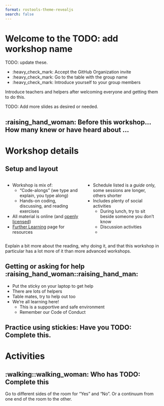 ```yaml
---
format: rostools-theme-revealjs
search: false
---
```


# Welcome to the TODO: add workshop name

TODO: update these.

-   :heavy_check_mark: Accept the GitHub Organization invite
-   :heavy_check_mark: Go to the table with the group name
-   :heavy_check_mark: Introduce yourself to your group members

::: notes
Introduce teachers and helpers after welcoming everyone and getting
them to do this.
:::

TODO: Add more slides as desired or needed.

## :raising_hand_woman: Before this workshop... How many knew or have heard about ... {.center}

# Workshop details

## Setup and layout {.smaller}

::: columns
::: {.column width="50%"}
-   Workshop is mix of:
    -   "Code-alongs" (we type and explain, you type along)
    -   Hands-on coding, discussing, and reading exercises
-   All material is online (and [openly licensed](../LICENSE.html))
-   [Further Learning](https://guides.rostools.org/learning.html) page
    for resources
:::

::: {.column width="50%"}
-   Schedule listed is a *guide* only, some sessions are longer, others
    shorter
-   Includes plenty of social activities
    -   During lunch, try to sit beside someone you don't know
    -   Discussion activities
    -
:::
:::

::: notes
Explain a bit more about the reading, why doing it, and that this workshop
in particular has a lot more of it than more advanced workshops.
:::

## Getting or asking for help :raising_hand_woman::raising_hand_man: {.smaller}

-   Put the sticky on your laptop to get help
-   There are lots of helpers
-   Table mates, try to help out too
-   We're all learning here!
    -   This is a supportive and safe environment
    -   Remember our Code of Conduct

## Practice using stickies: Have you TODO: Complete this. {.center}

# Activities {.center}

## :walking::walking_woman: Who has TODO: Complete this {.center}

::: notes
Go to different sides of the room for "Yes" and "No". Or a continuum
from one end of the room to the other.
:::
